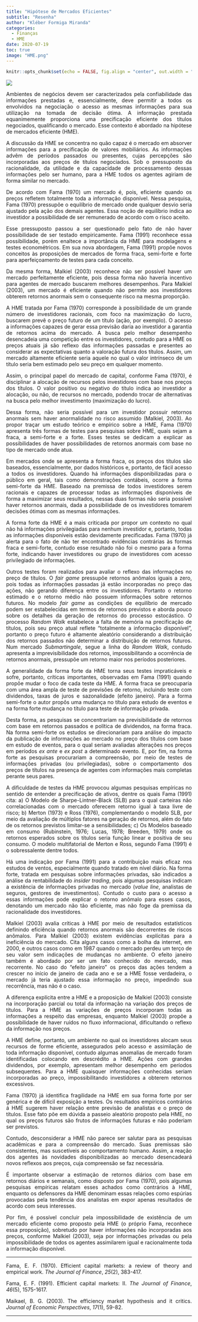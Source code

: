 ```yaml
---
title: "Hipótese de Mercados Eficientes"
subtitle: "Resenha"
author: "Kléber Formiga Miranda"
categories:
  - Finanças
  - HME
date: 2020-07-19
toc: true
image: "HME.png"
---
```


```r
knitr::opts_chunk$set(echo = FALSE, fig.align = "center", out.width = "100%")
```

<style> body {text-align: justify} </style>

![](HME.png)

Ambientes de negócios devem ser caracterizados pela confiabilidade das 
informações prestadas e, essencialmente, deve permitir a todos os envolvidos na 
negociação o acesso as mesmas informações para sua utilização na tomada de 
decisão ótima. A informação prestada equanimemente proporciona uma precificação 
eficiente dos títulos negociados, qualificando o mercado. Esse contexto é 
abordado na hipótese de mercados eficiente (HME).

A discussão da HME se concentra no quão capaz é o mercado em absorver 
informações para a precificação de valores mobiliários. As informações advêm de 
períodos passados ou presentes, cujas percepções são incorporadas aos preços de 
títulos negociados. Sob o pressuposto da racionalidade, da utilidade e da 
capacidade de processamento dessas informações pelo ser humano, para a HME todos 
os agentes agiriam de forma similar no mercado.

De acordo com Fama (1970) um mercado é, pois, eficiente quando os preços 
refletem totalmente toda a informação disponível. Nessa pesquisa, Fama (1970) 
pressupõe o equilíbrio de mercado onde qualquer desvio seria ajustado pela ação 
dos demais agentes. Essa noção de equilíbrio indica ao investidor a 
possibilidade de ser remunerado de acordo com o risco aceito.

Esse pressuposto passou a ser questionado pelo fato de não haver possibilidade 
de ser testado empiricamente. Fama (1991) reconhece essa possibilidade, porém 
enaltece a importância da HME para modelagens e testes econométricos. Em sua 
nova abordagem, Fama (1991) propõe novos conceitos às proposições de mercados de 
forma fraca, semi-forte e forte para aperfeiçoamento de testes para cada 
conceito.

Da mesma forma, Malkiel (2003) reconhece não ser possível haver um mercado 
perfeitamente eficiente, pois dessa forma não haveria incentivo para agentes de 
mercado buscarem melhores desempenhos. Para Malkiel (2003), um mercado é 
eficiente quando não permite aos investidores obterem retornos anormais sem o 
consequente risco na mesma proporção.

A HME tratada por Fama (1970) corresponde à possibilidade de um grande número de 
investidores racionais, com foco na maximização do lucro, buscarem prevê o preço 
futuro de um título (ação, por exemplo). O acesso a informações capazes de gerar 
essa previsão daria ao investidor a garantia de retornos acima do mercado. A 
busca pelo melhor desempenho desencadeia uma competição entre os investidores, 
contudo para a HME os preços atuais já são reflexo das informações passadas e 
presentes ao considerar as expectativas quanto a valoração futura dos títulos. 
Assim, um mercado altamente eficiente seria aquele no qual o valor intrínseco de 
um título seria bem estimado pelo seu preço em qualquer momento.

Assim, o principal papel do mercado de capital, conforme Fama (1970), é 
disciplinar a alocação de recursos pelos investidores com base nos preços dos 
títulos. O valor positivo ou negativo do título indica ao investidor a alocação, 
ou não, de recursos no mercado, podendo trocar de alternativas na busca pelo 
melhor investimento (maximização do lucro).

Dessa forma, não seria possível para um investidor possuir retornos anormais sem 
haver anormalidade no risco assumido (Malkiel, 2003). Ao propor traçar um estudo 
teórico e empírico sobre a HME, Fama (1970) apresenta três formas de testes para 
pesquisas sobre HME, quais sejam a fraca, a semi-forte e a forte. Esses testes 
se dedicam a explicar as possibilidades de haver possibilidades de retornos 
anormais com base no tipo de mercado onde atua.

Em mercados onde se apresenta a forma fraca, os preços dos títulos são baseados,
essencialmente, por dados históricos e, portanto, de fácil acesso a todos os 
investidores. Quando há informações disponibilizadas para o público em geral, 
tais como demonstrações contábeis, ocorre a forma semi-forte da HME. Baseado na 
premissa de todos investidores serem racionais e capazes de processar todas as 
informações disponíveis de forma a maximizar seus resultados, nessas duas formas 
não seria possível haver retornos anormais, dada a possibilidade de os 
investidores tomarem decisões ótimas com as mesmas informações.

A forma forte da HME é a mais criticada por propor um contexto no qual não há 
informações privilegiadas para nenhum investidor e, portanto, todas as 
informações disponíveis estão devidamente precificadas. Fama (1970) já alerta 
para o fato de não ter encontrado evidências contrárias às formas fraca e 
semi-forte, contudo esse resultado não foi o mesmo para a forma forte, indicando 
haver investidores ou grupo de investidores com acesso privilegiado de 
informações.

Outros testes foram realizados para avaliar o reflexo das informações no preço 
de títulos. O *fair game* pressupõe retornos anômalos iguais a zero, pois todas 
as informações passadas já estão incorporadas no preço das ações, não gerando 
diferença entre os investidores. Portanto o retorno estimado e o retorno médio 
não possuem informações sobre retornos futuros. No modelo *fair game* as 
condições de equilíbrio de mercado podem ser estabelecidas em termos de retornos 
previstos e aborda pouco sobre os detalhes da geração de retornos do processo 
estocástico. O processo *Random Walk* estabelece a falta de memória na 
precificação de títulos, pois seu preço atual reflete “totalmente a informação 
disponível”, portanto o preço futuro é altamente aleatório considerando a 
distribuição dos retornos passados não determinar a distribuição de retornos 
futuros. Num mercado *Submartingale*, segue a linha do *Random Walk*, contudo 
apresenta a imprevisibilidade dos retornos, impossibilitando a ocorrência de 
retornos anormais, pressupõe um retorno maior nos períodos posteriores.

A generalidade da forma forte da HME torna seus testes impraticáveis e sofre, 
portanto, críticas importantes, observadas em Fama (1991) quando propõe mudar o 
foco de cada teste da HME. A forma fraca se preocuparia com uma área ampla de 
teste de previsões de retorno, incluindo teste com dividendos, taxas de juros e 
sazonalidade (efeito janeiro). Para a forma semi-forte o autor propôs uma 
mudança no título para estudo de eventos e na forma forte mudança no título para 
teste de informação privada.

Desta forma, as pesquisas se concentrariam na previsibilidade de retornos com 
base em retornos passados e política de dividendos, na forma fraca. Na forma 
semi-forte os estudos se direcionariam para análise do impacto da publicação de 
informações ao mercado no preço dos títulos com base em estudo de eventos, para 
o qual seriam avaliadas alterações nos preços em períodos *ex ante* e *ex post* 
a determinado evento. E, por fim, na forma forte as pesquisas procurariam a 
compreensão, por meio de testes de informações privadas (ou privilegiadas), 
sobre o comportamento dos preços de títulos na presença de agentes com 
informações mais completas perante seus pares.

A dificuldade de testes da HME provocou algumas pesquisas empíricas no sentido 
de entender a precificação de ativos, dentre os quais Fama (1991) cita: a) O 
Modelo de Sharpe-Lintner-Black (SLB) para o qual carteiras não correlacionadas 
com o mercado oferecem retorno igual à taxa livre de risco; b) Merton (1973) e 
Ross (1976), complementando o modelo SLB, por meio da avaliação de múltiplos 
fatores na geração de retornos, além do fato de os retornos previstos limitar-se 
a sensibilidades; c) Os Modelos baseado em consumo (Rubinstein, 1976; Lucas, 
1978; Breeden, 1979) onde os retornos esperados sobre os títulos seria função 
linear e positiva de seu consumo. O modelo multifatorial de Merton e Ross, 
segundo Fama (1991) é o sobressalente dentre todos.

Há uma indicação por Fama (1991) para a contribuição mais eficaz nos estudos de 
ventos, especialmente quando tratado em nível diário. Na forma forte, tratada em 
pesquisas sobre informações privadas, são indicados a análise da rentabilidade 
do *insider trading*, pois algumas pesquisas indicam a existência de informações 
privadas no mercado (*value line*, analistas de seguros, gestores de 
investimentos). Contudo o custo para o acesso a essas informações pode explicar 
o retorno anômalo para esses casos, denotando um mercado não tão eficiente, mas 
não foge da premissa da racionalidade dos investidores.

Malkiel (2003) avalia críticas à HME por meio de resultados estatísticos 
definindo eficiência quando retornos anormais são decorrentes de riscos anômalos. 
Para Malkiel (2003) existem evidências explícitas para a ineficiência do mercado. 
Cita alguns casos como a bolha da internet, em 2000, e outros casos como em 1987 
quando o mercado perdeu um terço de seu valor sem indicações de mudanças no 
ambiente. O efeito janeiro também é abordado por ser um fato conhecido do 
mercado, mas recorrente. No caso do “efeito janeiro” os preços das ações tendem 
a crescer no início de janeiro de cada ano e se a HME fosse verdadeira, o 
mercado já teria ajustado essa informação no preço, impedindo sua recorrência, 
mas não é o caso.

A diferença explícita entre a HME e a proposição de Malkiel (2003) consiste na 
incorporação parcial ou total da informação na variação dos preços de títulos. 
Para a HME as variações de preços incorporam todas as informações a respeito das 
empresas, enquanto Malkiel (2003) propõe a possibilidade de haver ruídos no 
fluxo informacional, dificultando o reflexo da informação nos preços.

A HME define, portanto, um ambiente no qual os investidores alocam seus recursos de forme 
eficiente, assegurados pelo acesso e assimilação de toda informação disponível, 
contudo algumas anomalias de mercado foram identificadas colocando em descrédito 
a HME. Ações com grandes dividendos, por exemplo, apresentam melhor desempenho 
em períodos subsequentes. Para a HME quaisquer informações conhecidas seriam 
incorporadas ao preço, impossibilitando investidores a obterem retornos 
excessivos.

Fama (1970) já identifica fragilidade na HME em sua forma forte por ser genérica 
e de difícil exposição a testes. Os resultados empíricos contrários á HME 
sugerem haver relação entre previsão de analistas e o preço de títulos. Esse 
fato põe em dúvida a passeio aleatório proposto pela HME, no qual os preços 
futuros são frutos de informações futuras e não poderiam ser previstos.

Contudo, desconsiderar a HME não parece ser salutar para as pesquisas acadêmicas 
e para a compreensão do mercado. Suas premissas são consistentes, mas 
suscetíveis ao comportamento humano. Assim, a reação dos agentes às novidades
disponibilizadas ao mercado desencadeará novos reflexos aos preços, cuja 
compreensão se faz necessária.

É importante observar a estimação de retornos diários com base em retornos 
diários e semanais, como disposto por Fama (1970), pois algumas pesquisas 
empíricas relatam esses achados como contrários à HME, enquanto os defensores da 
HME denominam essas relações como espúrias provocadas pela tendência dos 
analistas em expor apenas resultados de acordo com seus interesses.

Por fim, é possível concluir pela impossibilidade de existência de um mercado 
eficiente como proposto pela HME (o próprio Fama, reconhece essa proposição), 
sobretudo por haver informações não incorporadas aos preços, conforme Malkiel 
(2003), seja por informações privadas ou pela impossibilidade de todos os 
agentes assimilarem igual e racionalmente toda a informação disponível.


---

Fama, E. F. (1970). Efficient capital markets: a review of theory and empirical 
work. *The Journal of Finance*, *25*(2), 383-417.

Fama, E. F. (1991). Efficient capital markets: II. 
*The Journal of Finance*, *46*(5), 1575-1617.

Maikael, B. G. (2003). The efficiency market hypothesis and it critics. 
*Journal of Economic Perspectives*, *17*(1), 59-82.

---

